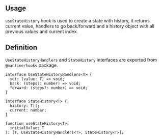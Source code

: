 

## Usage

`useStateHistory` hook is used to create a state with history, it returns current value, handlers to
go back/forward and a history object with all previous values and current index.

<Demo data={HooksDemos.useStateHistoryUsage} />

## Definition

`UseStateHistoryHandlers` and `StateHistory` interfaces are exported from `@mantine/hooks`
package.

```tsx
interface UseStateHistoryHandlers<T> {
  set: (value: T) => void;
  back: (steps?: number) => void;
  forward: (steps?: number) => void;
}

interface StateHistory<T> {
  history: T[];
  current: number;
}

function useStateHistory<T>(
  initialValue: T
): [T, UseStateHistoryHandlers<T>, StateHistory<T>];
```
